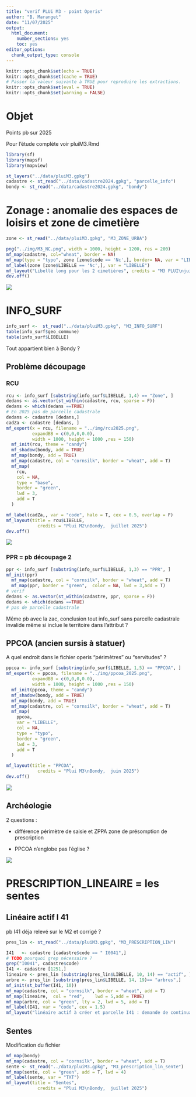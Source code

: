 ```yaml
---
title: "verif PLUi M3 - point Operis"
author: "B. Maranget"
date: "11/07/2025"
output: 
  html_document: 
    number_sections: yes
    toc: yes
editor_options: 
  chunk_output_type: console
---
```



```r
knitr::opts_chunk$set(echo = TRUE)
knitr::opts_chunk$set(cache = TRUE)
# Passer la valeur suivante à TRUE pour reproduire les extractions.
knitr::opts_chunk$set(eval = TRUE)
knitr::opts_chunk$set(warning = FALSE)
```


# Objet

Points pb sur 2025

Pour l'étude complète voir pluiM3.Rmd



```r
library(sf)
library(mapsf)
library(mapview)
```




```r
st_layers("../data/pluiM3.gpkg")
cadastre <- st_read("../data/cadastre2024.gpkg", "parcelle_info")
bondy <- st_read("../data/cadastre2024.gpkg", "bondy")
```




# Zonage : anomalie des espaces de loisirs et zone de cimetière

```r
zone <- st_read("../data/pluiM3.gpkg", "M3_ZONE_URBA")
```




```r
png("../img/M3_NC.png", width = 1000, height = 1200, res = 200)
mf_map(cadastre, col="wheat", border = NA)
mf_map(type = "typo", zone [zone$code == 'Nc',], border= NA, var = "LIBELONG", add = T, leg_pos = "right")
mf_label(zone [zone$LIBELLE == 'Nc',], var = "LIBELLE")
mf_layout("Libellé long pour les 2 cimetières", credits = "M3 PLUI\njuillet 2025")
dev.off()
```

![](../img/M3_NC.png)


# INFO_SURF

```r
info_surf <-  st_read("../data/pluiM3.gpkg", "M3_INFO_SURF")
table(info_surf$geo_commune)
table(info_surf$LIBELLE)
```




Tout appartient bien à Bondy ?

## Problème découpage

### RCU

```r
rcu <- info_surf [substring(info_surf$LIBELLE, 1,4) == "Zone", ]
dedans <- as.vector(st_within(cadastre, rcu, sparse = F))
dedans <- which(dedans ==TRUE)
# En 2025 pas de parcelle cadastrale
dedans <- cadastre [dedans,]
cadZa <- cadastre [dedans, ]
mf_export(x = rcu, filename = "../img/rcu2025.png", 
          expandBB = c(0,0,0,0.0),
          width = 1000, height = 1000 ,res = 150)
  mf_init(rcu, theme = "candy")
  mf_shadow(bondy, add = TRUE)
  mf_map(bondy, add = TRUE)
  mf_map(cadastre, col = "cornsilk", border = "wheat", add = T)
  mf_map(
    rcu,
    col = NA,
    type = "base",
    border = "green",
    lwd = 3,
    add = T
  )

mf_label(cadZa,, var = "code", halo = T, cex = 0.5, overlap = F)  
mf_layout(title = rcu$LIBELLE,
            credits = "Plui M2\nBondy,  juillet 2025")
dev.off()
```


![](../img/rcu2025.png)

### PPR = pb découpage 2

```r
ppr <- info_surf [substring(info_surf$LIBELLE, 1,3) == "PPR", ]
mf_init(ppr)
  mf_map(cadastre, col = "cornsilk", border = "wheat", add = T)
  mf_map(ppr, border = "green",  color = NA, lwd = 3,add = T)
# verif
dedans <- as.vector(st_within(cadastre, ppr, sparse = F))
dedans <- which(dedans ==TRUE)
# pas de parcelle cadastrale
```

Même pb avec la zac, conclusion tout info_surf sans parcelle cadastrale invalide même si inclue le territoire dans l'attribut ?


## PPCOA (ancien sursis à statuer)

A quel endroit dans le fichier operis "périmètres" ou "servitudes" ?


```r

ppcoa <- info_surf [substring(info_surf$LIBELLE, 1,5) == "PPCOA", ]
mf_export(x = ppcoa, filename = "../img/ppcoa_2025.png", 
          expandBB = c(0,0,0,0.0),
          width = 1000, height = 1000 ,res = 150)
  mf_init(ppcoa, theme = "candy")
  mf_shadow(bondy, add = TRUE)
  mf_map(bondy, add = TRUE)
  mf_map(cadastre, col = "cornsilk", border = "wheat", add = T)
  mf_map(
    ppcoa,
    var = "LIBELLE",
    col = NA,
    type = "typo",
    border = "green",
    lwd = 3,
    add = T
  )

mf_layout(title = "PPCOA",
            credits = "Plui M3\nBondy,  juin 2025")
dev.off()
```


![](../img/ppcoa_2025.png)

## Archéologie

2 questions :

- différence périmètre de saisie et ZPPA zone de présomption de prescription

- PPCOA n'englobe pas l'église ?

![](../img/archeo_2025.png)



# PRESCRIPTION_LINEAIRE = les sentes


## Linéaire actif I 41

pb I41 déja relevé sur le M2 et corrigé ?

```r
pres_lin <- st_read("../data/pluiM3.gpkg", "M3_PRESCRIPTION_LIN")
```



```r
I41   <- cadastre [cadastre$code == " I0041",]
# TODO pourquoi grep nécessaire ?
grep("I0041", cadastre$code)
I41 <- cadastre [1251,]
lineaire <- pres_lin [substring(pres_lin$LIBELLE, 10, 14) == "actif", ]
arbre <- pres_lin [substring(pres_lin$LIBELLE, 14, 19)== "arbres",]
mf_init(st_buffer(I41, 10))
mf_map(cadastre, col = "cornsilk", border = "wheat", add = T)
mf_map(lineaire,  col = "red",    lwd = 5,add = TRUE)
mf_map(arbre, col = "green", lty = 2, lwd = 5, add = T)
mf_label(I41, var = "code", cex = 1.5)
mf_layout("linéaire actif à créer et parcelle I41 : demande de continuation", credits = "Bondy / DGST\nPLUi M3, juillet 2025")
```



## Sentes


Modification du fichier

```r
mf_map(bondy)
mf_map(cadastre, col = "cornsilk", border = "wheat", add = T)
sente <- st_read("../data/pluiM3.gpkg", "M3_prescription_lin_sente")
mf_map(sente, col = "green", add = T, lwd = 4)
mf_label(sente, var = "TXT")
mf_layout(title = "Sentes",
            credits = "Plui M3\nBondy,  juillet 2025")
```



#
